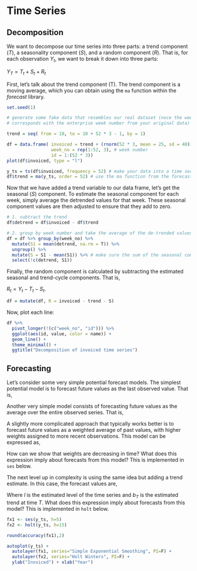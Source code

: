 # Time Series

## Decomposition

We want to decompose our time series into three parts: a trend component ($T$), a seasonality component ($S$), and a random component ($R$). That is, for each observation $Y_t$, we want to break it down into three parts:

$Y_T = T_t + S_t + R_t$

First, let's talk about the trend component (T). The trend component is a moving average, which you can obtain using the <code>ma</code> function within the *forecast* library.

```r
set.seed(1)

# generate some fake data that resembles our real dataset (noce the week_no variable, which 
# corresponds with the enterprise week number from your original data)

trend = seq( from = 10, to = 10 + 52 * 3 - 1, by = 1)

df = data.frame( invoiced = trend + (rnorm(52 * 3, mean = 25, sd = 40)), 
                 week_no = rep(1:52, 3), # week number
                 id = 1:(52 * 3)) 
plot(df$invoiced, type = "l")

y_ts = ts(df$invoiced, frequency = 52) # make your data into a time series object
df$trend = ma(y_ts, order = 52) # use the ma function from the forecast library
```

Now that we have added a trend variable to our data frame, let's get the seasonal ($S$) component. To estimate the seasonal component for each week, simply average the detrended values for that week. These seasonal component values are then adjusted to ensure that they add to zero.

```r
# 1. subtract the trend
df$detrend = df$invoiced - df$trend

# 2. group by week number and take the average of the de-trended values
df = df %>% group_by(week_no) %>% 
  mutate(S1 = mean(detrend, na.rm = T)) %>% 
  ungroup() %>% 
  mutate(S = S1 - mean(S1)) %>% # make sure the sum of the seasonal components is 0
  select(!c(detrend, S1))
```

Finally, the random component is calculated by subtracting the estimated seasonal and trend-cycle components. That is, 

$R_t = Y_t - T_t - S_t$.

```r
df = mutate(df, R = invoiced - trend - S)
```

Now, plot each line:

```r
df %>% 
  pivot_longer(!(c("week_no", "id"))) %>% 
  ggplot(aes(id, value, color = name)) + 
  geom_line() + 
  theme_minimal() + 
  ggtitle("Decomposition of invoiced time series")
```

## Forecasting

Let's consider some very simple potential forecast models. The simplest potential model is to forecast future values as the last observed value. That is,

\begin{equation}
\hat{y}_{T+1 | T} = y_T
\end{equation}

Another very simple model consists of forecasting future values as the average over the entire observed series. That is,

\begin{equation}
\hat{y}_{T+1 | T} = \frac{1}{T} \sum_{i=1}^T y_i
\end{equation}

A slightly more complicated approach that typically works better is to forecast future values as a weighted average of past values, with higher weights assigned to more recent observations. This model can be expressed as,

\begin{equation}
\hat{y}_{T+h | T} = \alpha y_T + (1-\alpha) \hat{y}_{T | T - 1}
\end{equation}

How can we show that weights are decreasing in time? What does this expression imply about forecasts from this model? This is implemented in <code>ses</code> below.

The next level up in complexity is using the same idea but adding a trend estimate. In this case, the forecast values are,

\begin{equation}
\hat{y}_{T+h | T} = l_T + h b_T,
\end{equation}

Where $l$ is the estimated level of the time series and $b_T$ is the estimated trend at time $T$. What does this expression imply about forecasts from this model? This is implemented in <code>holt</code> below.

```r

fx1 <- ses(y_ts, h=5)
fx2 <- holt(y_ts, h=15)

round(accuracy(fx1),2)

autoplot(y_ts) +
  autolayer(fx1, series="Simple Exponential Smoothing", PI=F) +
  autolayer(fx2, series="Holt Winters", PI=F) + 
  ylab("Invoiced") + xlab("Year")
```













